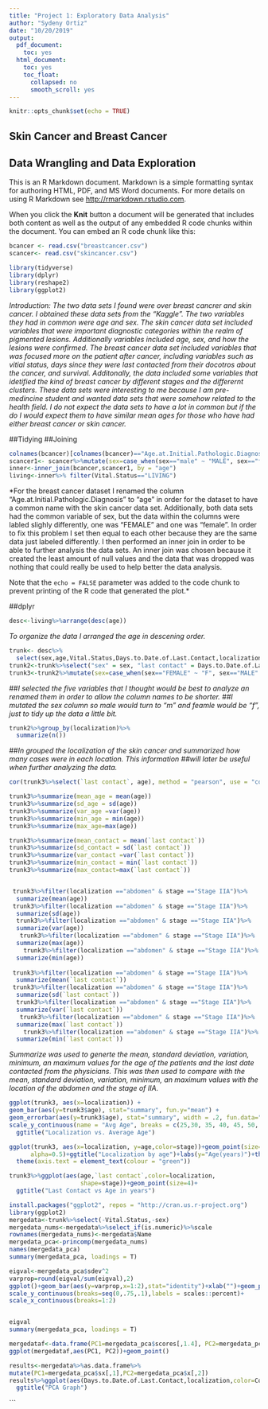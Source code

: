 ```yaml
---
title: "Project 1: Exploratory Data Analysis"
author: "Sydeny Ortiz"
date: "10/20/2019"
output: 
  pdf_document:
    toc: yes
  html_document:
    toc: yes
    toc_float:
      collapsed: no
      smooth_scroll: yes
---
```


```r
knitr::opts_chunk$set(echo = TRUE)
```

## Skin Cancer and Breast Cancer

## Data Wrangling and Data Exploration

This is an R Markdown document. Markdown is a simple formatting syntax for authoring HTML, PDF, and MS Word documents. For more details on using R Markdown see <http://rmarkdown.rstudio.com>.

When you click the **Knit** button a document will be generated that includes both content as well as the output of any embedded R code chunks within the document. You can embed an R code chunk like this:

```r
bcancer <- read.csv("breastcancer.csv")
scancer<- read.csv("skincancer.csv")

library(tidyverse)
library(dplyr)
library(reshape2)
library(ggplot2)
```

*Introduction: The two data sets I found were over breast cancrer and skin cancer. I obtained these data sets from the "Kaggle". The two variables they had in common were age and sex. 
The skin cancer data set included variables that were important diagnostic categories within the realm of pigmented lesions. Additionally variables included age, sex, and how the lesions were confirmed. 
The breast cancer data set included variables that was focused more on the patient after cancer, including variables such as vitial status, days since they were last contacted from their docotros about the cancer, 
and survival. Additonally, the data included some variables that idetified the kind of breast cancer by different stages and the differernt clusters. These data sets were interesting to me because I am pre-medincine 
student and wanted data sets that were somehow related to the health field. I do not expect the data sets to have a lot in common but if the do I would expect them to have similar mean ages for those who have had either 
breast cancer or skin cancer.*

##Tidying
##Joining
```r
colnames(bcancer)[colnames(bcancer)=="Age.at.Initial.Pathologic.Diagnosis"]<- "age"
scancer1<- scancer%>%mutate(sex=case_when(sex=="male" ~ "MALE", sex=="female" ~ "FEMALE"))
inner<-inner_join(bcancer,scancer1, by = "age")
living<-inner%>% filter(Vital.Status=="LIVING")
```

*For the breast cancer dataset I renamed the column "Age.at.Initial.Pathologic.Diagnosis" to "age" in order for the 
dataset to have a common name with the skin cancer data set. Additionally, both data sets had the common variable of sex,
but the data within the columns were labled slighly differently, one was "FEMALE" and one was "female". In order to fix
this problem I set then equal to each other because they are the same data just labeled differently. I then performed 
an inner join in order to be able to further analysis the data sets. An inner join was chosen because it created the least amount of null values
and the data that was dropped was nothing that could really be used to help better the data analysis.

Note that the `echo = FALSE` parameter was added to the code chunk to prevent printing of the R code that generated the plot.*

##dplyr 
```r
desc<-living%>%arrange(desc(age))
```
*To organize the data I arranged the age in descening order.*


```r
trunk<- desc%>%
  select(sex,age,Vital.Status,Days.to.Date.of.Last.Contact,localization, Converted.Stage)
trunk2<-trunk%>%select("sex" = sex, "last contact" = Days.to.Date.of.Last.Contact, "age"= age, "localization"=localization, "stage" = Converted.Stage)
trunk3<-trunk2%>%mutate(sex=case_when(sex=="FEMALE" ~ "F", sex=="MALE" ~ "M"))
```

##*I selected the five variables that I thought would be best to analyze an renamed them in order to allow the column names to be shorter. 
##I mutated the sex column so male would turn to "m" and feamle would be "f", just to tidy up the data a little bit.*


```r
trunk2%>%group_by(localization)%>%
  summarize(n())
```
##*In grouped the localization of the skin cancer and summarized how many cases were in each location. This information 
##will later be useful when further analyzing the data.*
```r
cor(trunk3%>%select(`last contact`, age), method = "pearson", use = "complete.obs")

```

```r
trunk3%>%summarize(mean_age = mean(age))
trunk3%>%summarize(sd_age = sd(age))
trunk3%>%summarize(var_age =var(age))
trunk3%>%summarize(min_age = min(age))
trunk3%>%summarize(max_age=max(age))

trunk3%>%summarize(mean_contact = mean(`last contact`))
trunk3%>%summarize(sd_contact = sd(`last contact`))
trunk3%>%summarize(var_contact =var(`last contact`))
trunk3%>%summarize(min_contact = min(`last contact`))
trunk3%>%summarize(max_contact=max(`last contact`))


 trunk3%>%filter(localization =="abdomen" & stage =="Stage IIA")%>%
  summarize(mean(age))
 trunk3%>%filter(localization =="abdomen" & stage =="Stage IIA")%>%
  summarize(sd(age))
  trunk3%>%filter(localization =="abdomen" & stage =="Stage IIA")%>%
  summarize(var(age))
   trunk3%>%filter(localization =="abdomen" & stage =="Stage IIA")%>%
  summarize(max(age))
    trunk3%>%filter(localization =="abdomen" & stage =="Stage IIA")%>%
  summarize(min(age))
    
 trunk3%>%filter(localization =="abdomen" & stage =="Stage IIA")%>%
  summarize(mean(`last contact`))
 trunk3%>%filter(localization =="abdomen" & stage =="Stage IIA")%>%
  summarize(sd(`last contact`))
  trunk3%>%filter(localization =="abdomen" & stage =="Stage IIA")%>%
  summarize(var(`last contact`))
   trunk3%>%filter(localization =="abdomen" & stage =="Stage IIA")%>%
  summarize(max(`last contact`))
    trunk3%>%filter(localization =="abdomen" & stage =="Stage IIA")%>%
  summarize(min(`last contact`))

```
*Summarize was used to generte the mean, standard deviation, variation, minimum, an maximum values for the age of the patients and the last date contacted from the physicians. This was then used to compare with the  mean, standard deviation, variation, minimum, an maximum values with the location of the abdomen and the stage of IIA.*


```r


ggplot(trunk3, aes(x=localization)) +
geom_bar(aes(y=trunk3$age), stat="summary", fun.y="mean") +
geom_errorbar(aes(y=trunk3$age), stat="summary", width = .2, fun.data="mean_se") +
scale_y_continuous(name = "Avg Age", breaks = c(25,30, 35, 40, 45, 50, 55, 60, 65, 70))+
  ggtitle("Localization vs. Average Age")


```





```r


ggplot(trunk3, aes(x=localization, y=age,color=stage))+geom_point(size=4,
      alpha=0.5)+ggtitle("Localization by age")+labs(y="Age(years)")+theme(legend.position = "bottom")+
  theme(axis.text = element_text(colour = "green"))

trunk3%>%ggplot(aes(age,`last contact`,color=localization,
                    shape=stage))+geom_point(size=4)+
  ggtitle("Last Contact vs Age in years")

```

```r
install.packages("ggplot2", repos = "http://cran.us.r-project.org")
library(ggplot2)
mergedata<-trunk%>%select(-Vital.Status,-sex)
mergedata_nums<-mergedata%>%select_if(is.numeric)%>%scale
rownames(mergedata_nums)<-mergedata$Name
mergedata_pca<-princomp(mergedata_nums)
names(mergedata_pca)
summary(mergedata_pca, loadings = T)

eigval<-mergedata_pca$sdev^2
varprop=round(eigval/sum(eigval),2)
ggplot()+geom_bar(aes(y=varprop,x=1:2),stat="identity")+xlab("")+geom_path(aes(y=varprop,x=1:2))+ 
scale_y_continuous(breaks=seq(0,.75,.1),labels = scales::percent)+
scale_x_continuous(breaks=1:2)


eigval
summary(mergedata_pca, loadings = T)

mergedataf<-data.frame(PC1=mergedata_pca$scores[,1.4], PC2=mergedata_pca$scores[,2.8])
ggplot(mergedataf,aes(PC1, PC2))+geom_point()

results<-mergedata%>%as.data.frame%>%
mutate(PC1=mergedata_pca$sx[,1],PC2=mergedata_pca$x[,2])
results%>%ggplot(aes(Days.to.Date.of.Last.Contact,localization,color=Converted.Stage, shape=Converted.Stage))+geom_point(size=2)+labs(x="Days")+
  ggtitle("PCA Graph")
```




```